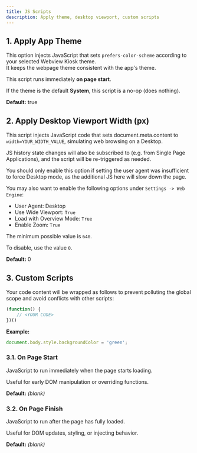 ```yaml
---
title: JS Scripts
description: Apply theme, desktop viewport, custom scripts
---
```


## 1. Apply App Theme

This option injects JavaScript that sets `prefers-color-scheme` according to
your selected Webview Kiosk theme.  
It keeps the webpage theme consistent with the app's theme.  

This script runs immediately **on page start**.

If the theme is the default **System**, this script is a no-op (does nothing).

**Default:** true

## 2. Apply Desktop Viewport Width (px)

This script injects JavaScript code that sets document.meta.content to
`width=YOUR_WIDTH_VALUE`, simulating web browsing on a Desktop.

JS history state changes will also be subscribed to (e.g. from Single Page
Applications), and the script will be re-triggered as needed.

You should only enable this option if setting the user agent was insufficient
to force Desktop mode, as the additional JS here will slow down the page.

You may also want to enable the following options under
`Settings -> Web Engine`:

- User Agent: Desktop
- Use Wide Viewport: `True`
- Load with Overview Mode: `True`
- Enable Zoom: `True`

The minimum possible value is `640`.

To disable, use the value `0`.

**Default:** 0

## 3. Custom Scripts

Your code content will be wrapped as follows to prevent polluting the global
scope and avoid conflicts with other scripts:

```javascript
(function() {
    // <YOUR CODE>
})()
```

**Example:**

```javascript
document.body.style.backgroundColor = 'green';
```

### 3.1. On Page Start

JavaScript to run immediately when the page starts loading.

Useful for early DOM manipulation or overriding functions.

**Default:** *(blank)*

### 3.2. On Page Finish

JavaScript to run after the page has fully loaded.  

Useful for DOM updates, styling, or injecting behavior.

**Default:** *(blank)*
